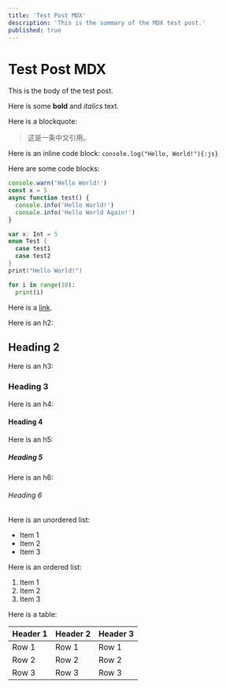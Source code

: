 ```yaml
---
title: 'Test Post MDX'
description: 'This is the summary of the MDX test post.'
published: true
---
```


# Test Post MDX

This is the body of the test post.

Here is some **bold** and _italics_ text.

Here is a blockquote:

> 这是一条中文引用。

Here is an inline code block: `console.log("Hello, World!"){:js}`

Here are some code blocks:

```ts title="test.ts" showLineNumbers{9} /async/
console.warn('Hello World!')
const x = 5
async function test() {
  console.info('Hello World!')
  console.info('Hello World Again!')
}
```

```swift title="test.swift"
var x: Int = 5
enum Test {
  case test1
  case test2
}
print("Hello World!")
```

```py title="test.py" showLineNumbers
for i in range(10):
  print(i)
```

Here is a [link](https://www.youtube.com/watch?v=dQw4w9WgXcQ).

Here is an h2:

## Heading 2

Here is an h3:

### Heading 3

Here is an h4:

#### Heading 4

Here is an h5:

##### Heading 5

Here is an h6:

###### Heading 6

Here is an unordered list:

- Item 1
- Item 2
- Item 3

Here is an ordered list:

1. Item 1
2. Item 2
3. Item 3

Here is a table:

| Header 1 | Header 2 | Header 3 |
| -------- | -------- | -------- |
| Row 1    | Row 1    | Row 1    |
| Row 2    | Row 2    | Row 2    |
| Row 3    | Row 3    | Row 3    |
